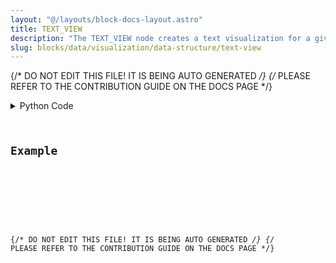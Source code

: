 ```yaml
---
layout: "@/layouts/block-docs-layout.astro"
title: TEXT_VIEW
description: "The TEXT_VIEW node creates a text visualization for a given TextBlob DataContainer type."
slug: blocks/data/visualization/data-structure/text-view
---
```


{/* DO NOT EDIT THIS FILE! IT IS BEING AUTO GENERATED */}
{/* PLEASE REFER TO THE CONTRIBUTION GUIDE ON THE DOCS PAGE */}


<PythonDocsDisplay docstring={docstring} />
<details>
<summary>Python Code</summary>



<Code code={pythonCode} lang="py" wrap theme="dracula" />

[Find this Flojoy Block on GitHub](https://github.com/flojoy-ai/blocks/blob/main/blocks/DATA/VISUALIZATION/DATA_STRUCTURE/TEXT_VIEW/TEXT_VIEW.py)

</details>

## Example


<GetHelpWidget />


<AppDisplay app={app} blockName="TEXT_VIEW" client:visible />


<Example />

{/* DO NOT EDIT THIS FILE! IT IS BEING AUTO GENERATED */}
{/* PLEASE REFER TO THE CONTRIBUTION GUIDE ON THE DOCS PAGE */}
